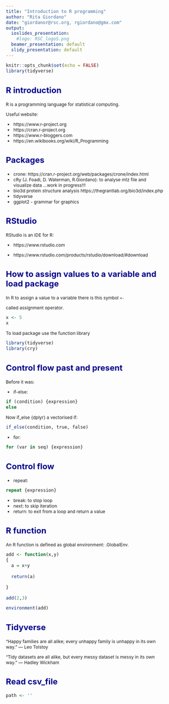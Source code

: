 ```yaml
---
title: "Introduction to R programming"
author: "Rita Giordano"
date: "giordanor@rsc.org, rgiordano@gmx.com"
output:
  ioslides_presentation:
    #logo: RSC_logoS.png
  beamer_presentation: default
  slidy_presentation: default
---
```


```r
knitr::opts_chunk$set(echo = FALSE)
library(tidyverse)
```

<script src="https://ajax.googleapis.com/ajax/libs/jquery/1.12.2/jquery.min.js"></script>

<script>
    $(document).ready(function() {
      $('slide:not(.title-slide, .backdrop, .segue)').append('<footer label=\"Introduction to R programming ECM32 
      Crystallographic Computing Forum Melk 14th-17th August 2019\"></footer>');    
    })
</script>

<style>
footer:after {
    content: attr(label);
    font-size: 12pt;
    position: absolute;
    bottom: 20px;
    left: 100px;
    line-height: 1.9;
  }
  .gdbar img {
  width: 300px !important;
  height: 150px !important;
  margin: 8px 8px;
}

.gdbar {
  width: 400px !important;
  height: 170px !important;
}
  
</style>

<style type="text/css">

body{ /* Normal  */
      font-size: 12px;
  }
td {  /* Table  */
  font-size: 8px;
}
h1.title {
  font-size: 38px;
  color: DarkRed;
}
h1 { /* Header 1 */
  font-size: 28px;
  color: DarkBlue;
}
h2 { /* Header 2 */
    font-size: 22px;
  color: DarkBlue;
}
h3 { /* Header 3 */
  font-size: 18px;
  font-family: "Times New Roman", Times, serif;
  color: DarkBlue;
}
code.r{ /* Code block */
    font-size: 12px;
}
pre { /* Code block - determines code spacing between lines */
    font-size: 14px;
}
</style>


## R introduction
R is a programming language for statistical computing.

Useful website:

- https://www.r-project.org
- https://cran.r-project.org
- https://www.r-bloggers.com
- https://en.wikibooks.org/wiki/R_Programming

## Packages

- crone: https://cran.r-project.org/web/packages/crone/index.html
- cRy (J. Foadi, D. Waterman, R.Giordano): to analyse mtz file and visualize data ...work in progress!!!
- bio3d   protein structure analysis https://thegrantlab.org/bio3d/index.php
- tidyverse 
- ggplot2 - grammar for graphics

## RStudio

RStudio is an IDE for R: 

- https://www.rstudio.com

- https://www.rstudio.com/products/rstudio/download/#download

## How to assign values to a variable and load package

In R to assign a value to a variable there is this symbol `<-`

called assignment operator.

```r
x <- 5
x
```

To load package use the function library
```r
library(tidyverse)
library(cry)
```

## Control flow past and present

Before it was:

- if-else: 
```r
if (condition) {expression}
else
```

Now if_else {dplyr} a vectorised if:

```r
if_else(condition, true, false)
```
- for:
```r
for (var in seq) {expression}
```


## Control flow

- repeat:
```r
repeat {expression}
```
- break: to stop loop
- next: to skip iteration
- return: to exit from a loop and return a value

## R function

An R function is defined as global environment: .GlobalEnv.
```r
add <- function(x,y)
{
  a = x+y  
  
  return(a)

}

add(2,3)
```

```r
environment(add)
```



## Tidyverse


“Happy families are all alike; every unhappy family is unhappy in its own way.” –– Leo Tolstoy

“Tidy datasets are all alike, but every messy dataset is messy in its own way.” –– Hadley Wickham



## Read csv_file

```r
path <- ''
```



